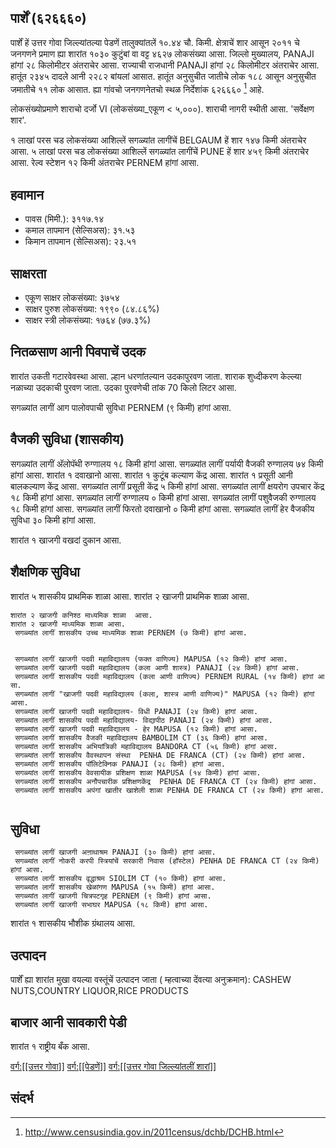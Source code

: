 {{माहितीचौकट भारतीय न्यायक्षेत्र
|प्रकार=शार
|जनगणना २०११_स्थलनिर्देशांक=626660
|स्थानीक_नांव=पार्शें
|तालुका_नांव=पेडणें
|जिल्लो_नांव=उत्तर गोवा
|राज्य_नांव =गोवा
|विभाग=
|जिल्लो =[[उत्तर गोवा]]
|तालुका_नांवे =[[पेडणें]]
|लागींचें शार=[[BELGAUM]]
|अक्षांश=
|रेखांश=
|शोधक_स्थान =right
|क्षेत्रफळ_एकूण=10.44
|दर्या सपाटी पसून उंची=
|लोकसंख्या_एकूण=4627
|लोकसंख्या_वर्स=2011
|लोकसंख्या_घनत्व=443
|लोकसंख्या_पुरूश=2345
|लोकसंख्या_स्त्री=2282
|लिंग_गुणोत्तर=973
|अधिकृत_भाशा=[[कोंकणी, मराठी]]
}}

== पार्शें (६२६६६०) ==

पार्शें हें उत्तर गोवा जिल्ल्यांतल्या पेडणें तालुक्यांतलें १०.४४ चौ. किमी. क्षेत्राचें शार आसून २०११ चे जनगणने प्रमाण ह्या शारांत १०३० कुटुंबां वा वट्ट ४६२७ लोकसंख्या आसा. जिल्लो मुख्यालय, PANAJI हांगां २८ किलोमीटर अंतराचेर आसा. राज्याची राजधानी PANAJI हांगां २८ किलोमीटर अंतराचेर आसा.   हातूंत २३४५ दादले आनी २२८२ बांयलां आसात. हातूंत अनुसुचीत जातीचे लोक १८८ आसून अनुसुचीत जमातीचे ११ लोक आसात. ह्या गांवचो जनगणनेतचो स्थळ निर्देशांक ६२६६६०  <ref>http://www.censusindia.gov.in/2011census/dchb/DCHB.html</ref> आहे.

लोकसंख्योप्रमाणे शाराचो दर्जो VI (लोकसंख्या_एकूण < ५,०००).
शाराची नागरी स्थीती आसा. 'सर्वेक्षण शार'.

१  लाखां परस चड लोकसंख्या आशिल्लें सगळ्यांत लागींचें BELGAUM हें शार १४७ किमी अंतराचेर आसा. ५  लाखां परस चड लोकसंख्या आशिल्लें सगळ्यांत लागींचें PUNE हें शार ४५९ किमी अंतराचेर आसा. रेल्व स्टेशन १२ किमी अंतराचेर PERNEM हांगां आसा.


== हवामान ==  
* पावस (मिमी.): ३११७.१४ 
* कमाल तापमान (सेल्सिअस): ३१.५३
* किमान तापमान (सेल्सिअस): २३.५१


== साक्षरता ==  
* एकूण साक्षर लोकसंख्या: ३७५४
* साक्षर पुरुश लोकसंख्या: १९९० (८४.८६%)
* साक्षर स्त्री लोकसंख्या: १७६४ (७७.३%)


== नितळसाण आनी पिवपाचें उदक ==  
शारांत उकती गटारवेवस्था आसा.
ल्हान धरणांतल्यान उदकापुरवण जाता. शाराक शुध्दीकरण केल्ल्या नळाच्या उदकाची पुरवण जाता. उदका पुरवणेची तांक 70 किलो लिटर आसा.

सगळ्यांत लागीं आग पालोवपाची सुविधा PERNEM (९ किमी) हांगां आसा.


== वैजकी सुविधा (शासकीय) ==
सगळ्यांत लागीं अ‍ॅलोपॅथी रुग्णालय १८ किमी हांगां आसा.
सगळ्यांत लागीं पर्यायी वैजकी रुग्णालय ७४ किमी हांगां आसा.
﻿शारांत १ दवाखानो आसा.
﻿शारांत १ कुटूंब कल्याण केंद्र आसा.
﻿शारांत १ प्रसूती आनी बालकल्याण केंद्र आसा.
सगळ्यांत लागीं प्रसूती केंद्र ५ किमी हांगां आसा.
सगळ्यांत लागीं क्षयरोग उपचार केंद्र  १८ किमी हांगां आसा.
सगळ्यांत लागीं रुग्णालय ० किमी हांगां आसा.
सगळ्यांत लागीं पशुवैजकी रुग्णालय  १८ किमी हांगां आसा.
सगळ्यांत लागीं फिरतो दवाखानो ० किमी हांगां आसा.
सगळ्यांत लागीं हेर वैजकीय सुविधा ३० किमी हांगां आसा.



﻿शारांत १ खाजगी वखदां दुकान आसा.


== शैक्षणिक सुविधा ==
शारांत ५ शासकीय प्राथमिक शाळा आसा. शारांत २ खाजगी प्राथमिक शाळा आसा. 
 शारांत २ खाजगी कनिश्ठ माध्यमिक शाळा  आसा.  
 शारांत २ खाजगी माध्यमिक शाळा आसा.  
  सगळ्यांत लागीं शासकीय उच्च माध्यमिक शाळा PERNEM (७ किमी) हांगां आसा.
   
   
  सगळ्यांत लागीं खाजगी पदवी महाविद्यालय (फक्त वाणिज्य) MAPUSA (१२ किमी) हांगां आसा.
  सगळ्यांत लागीं खाजगी पदवी महाविद्यालय (कला आणी शास्त्र) PANAJI (२४ किमी) हांगां आसा.
  सगळ्यांत लागीं शासकीय पदवी महाविद्यालय (कला आणी वाणिज्य) PERNEM RURAL (१४ किमी) हांगां आसा.
  सगळ्यांत लागीं "खाजगी पदवी महाविद्यालय (कला, शास्त्र आणी वाणिज्य)" MAPUSA (१२ किमी) हांगां आसा.
  सगळ्यांत लागीं खाजगी पदवी महाविद्यालय- विधी PANAJI (२४ किमी) हांगां आसा.
  सगळ्यांत लागीं शासकीय पदवी महाविद्यालय- विद्यापीठ PANAJI (२४ किमी) हांगां आसा.
  सगळ्यांत लागीं खाजगी पदवी महाविद्यालय - हेर MAPUSA (१२ किमी) हांगां आसा.
  सगळ्यांत लागीं शासकीय वैजकी महाविद्यालय BAMBOLIM CT (३६ किमी) हांगां आसा.
  सगळ्यांत लागीं शासकीय अभियांत्रिकी महाविद्यालय BANDORA CT (५६ किमी) हांगां आसा.
  सगळ्यांत लागीं शासकीय वैवस्थापन संस्था  PENHA DE FRANCA (CT) (२४ किमी) हांगां आसा.
  सगळ्यांत लागीं शासकीय पॉलिटेक्निक PANAJI (२८ किमी) हांगां आसा.
  सगळ्यांत लागीं शासकीय वेवसायीक प्रशिक्षण शाळा MAPUSA (१४ किमी) हांगां आसा.
  सगळ्यांत लागीं शासकीय अनौपचारीक प्रशिक्षणकेंद्र  PENHA DE FRANCA CT (२४ किमी) हांगां आसा.
  सगळ्यांत लागीं शासकीय अपंगां खातीर खाशेली शाळा PENHA DE FRANCA CT (२४ किमी) हांगां आसा.
   


== सुविधा ==
  सगळ्यांत लागीं खाजगी अऩाथाश्रम PANAJI (३० किमी) हांगां आसा.
  सगळ्यांत लागीं नोकरी करपी स्त्रियांचें सरकारी निवास (हॉस्टेल) PENHA DE FRANCA CT (२४ किमी) हांगां आसा.
  सगळ्यांत लागीं शासकीय वृद्धाश्रम SIOLIM CT (१० किमी) हांगां आसा.
  सगळ्यांत लागीं शासकीय खेळांगण MAPUSA (१५ किमी) हांगां आसा.
  सगळ्यांत लागीं खाजगी चित्रपटगृह PERNEM (९ किमी) हांगां आसा.
  सगळ्यांत लागीं खाजगी सभाघर MAPUSA (१८ किमी) हांगां आसा.
﻿शारांत १ शासकीय भौशीक ग्रंथालय  आसा.   


== उत्पादन ==
पार्शें ह्या शारांत मुखा वयल्या वस्तूंचें उत्पादन जाता ( म्हत्वाच्या देंवत्या अनुक्रमान): CASHEW NUTS,COUNTRY LIQUOR,RICE PRODUCTS


== बाजार आनी सावकारी पेडी  ==
﻿शारांत १ राष्ट्रीय बँक आसा.







[[वर्ग:[[उत्तर गोवा]]]]
[[वर्ग:[[पेडणें]]]]
[[वर्ग:[[उत्तर गोवा जिल्ल्यांतलीं शारां]]]]


== संदर्भ ==
 


